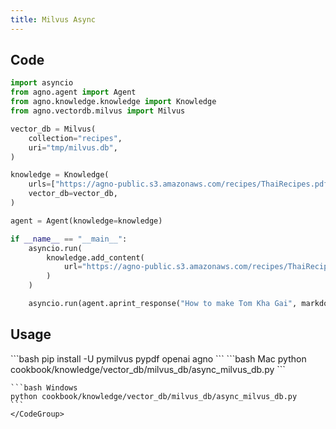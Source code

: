 ```yaml
---
title: Milvus Async
---
```


## Code

```python cookbook/knowledge/vector_db/milvus_db/async_milvus_db.py
import asyncio
from agno.agent import Agent
from agno.knowledge.knowledge import Knowledge
from agno.vectordb.milvus import Milvus

vector_db = Milvus(
    collection="recipes",
    uri="tmp/milvus.db",
)

knowledge = Knowledge(
    urls=["https://agno-public.s3.amazonaws.com/recipes/ThaiRecipes.pdf"],
    vector_db=vector_db,
)

agent = Agent(knowledge=knowledge)

if __name__ == "__main__":
    asyncio.run(
        knowledge.add_content(
            url="https://agno-public.s3.amazonaws.com/recipes/ThaiRecipes.pdf"
        )
    )

    asyncio.run(agent.aprint_response("How to make Tom Kha Gai", markdown=True))
```

## Usage

<Steps>
  <Snippet file="create-venv-step.mdx" />

  <Step title="Install libraries">
    ```bash
    pip install -U pymilvus pypdf openai agno
    ```
  </Step>

  <Step title="Run Agent">
    <CodeGroup>
    ```bash Mac
    python cookbook/knowledge/vector_db/milvus_db/async_milvus_db.py
    ```

    ```bash Windows
    python cookbook/knowledge/vector_db/milvus_db/async_milvus_db.py
    ```
    </CodeGroup>
  </Step>
</Steps>